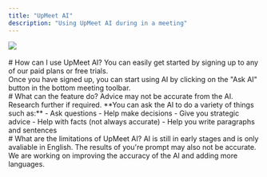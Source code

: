 ```yaml
---
title: "UpMeet AI"
description: "Using UpMeet AI during in a meeting"
---
```


<Frame>
  <img src="/images/ask-ai.png" />
</Frame>
<br/><br/>
# How can I use UpMeet AI?
You can easily get started by signing up to any of our paid plans or free trials.<br/> Once you have signed up, you can start using AI by clicking on the "Ask AI" button in the bottom meeting toolbar.
<br/>
# What can the feature do?
<Warning>Advice may not be accurate from the AI. Research further if required.</Warning>
**You can ask the AI to do a variety of things such as:**
- Ask questions
- Help make decisions
- Give you strategic advice
- Help with facts (not always accurate)
- Help you write paragraphs and sentences
<br/>
# What are the limitations of UpMeet AI?
AI is still in early stages and is only avaliable in English. The results of you're prompt may also not be accurate. We are working on improving the accuracy of the AI and adding more languages.